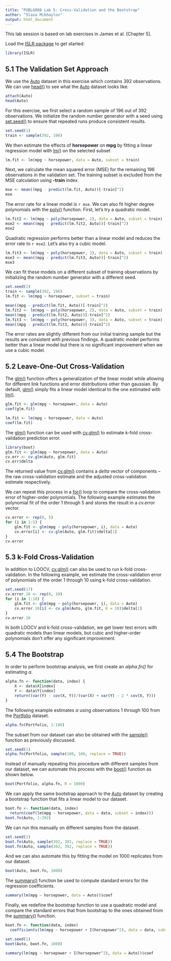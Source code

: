 ```yaml
---
title: "PUBLG088 Lab 5: Cross-Validation and the Bootstrap"
author: "Slava Mikhaylov"
output: html_document
---
```



This lab session is based on lab exercises in James et al. [Chapter 5].

Load the [ISLR package](http://bit.ly/R_ISLR) to get started:

```r
library(ISLR)
```

## 5.1 The Validation Set Approach
We use the [Auto](http://bit.ly/ISLR_Auto) dataset in this exercise which contains 392 observations. We can use [head()](http://bit.ly/R_head) to see what the [Auto](http://bit.ly/ISLR_Auto) dataset looks like.

```r
attach(Auto)
head(Auto)
```

For this exercise, we first select a random sample of 196 out of 392 observations. We initialize the random number generator with a seed using [set.seed()](http://bit.ly/R_set_seed) to ensure that repeated runs produce consistent results.

```r
set.seed(1)
train <- sample(392, 196)
```

We then estimate the effects of **horsepower** on **mpg** by fitting a linear regression model with [lm()](http://bit.ly/R_lm) on the selected subset

```r
lm.fit <- lm(mpg ~ horsepower, data = Auto, subset = train)
```

Next, we calculate the mean squared error (MSE) for the remaining 196 observations in the validation set. The training subset is excluded from the MSE calculation using **-train** index. 

```r
mse <- mean((mpg - predict(lm.fit, Auto))[-train]^2)
mse
```

The error rate for a linear model is `r mse`. We can also fit higher degree polynomials with the [poly()](http://bit.ly/R_poly) function. First, let's try a quadratic model.

```r
lm.fit2 <- lm(mpg ~ poly(horsepower, 2), data = Auto, subset = train)
mse2 <- mean((mpg - predict(lm.fit2, Auto))[-train]^2)
mse2
```

Quadratic regression performs better than a linear model and reduces the error rate to `r mse2`. Let's also try a cubic model.

```r
lm.fit3 <- lm(mpg ~ poly(horsepower, 3), data = Auto, subset = train)
mse3 <- mean((mpg - predict(lm.fit3, Auto))[-train]^2)
mse3
```

We can fit these models on a different subset of training observations by initializing the random number generator with a different seed.

```r
set.seed(2)
train <- sample(392, 196)
lm.fit <- lm(mpg ~ horsepower, subset = train)

mean((mpg - predict(lm.fit, Auto))[-train]^2)
lm.fit2 <- lm(mpg ~ poly(horsepower, 2), data = Auto, subset = train)
mean((mpg - predict(lm.fit2, Auto))[-train]^2)
lm.fit3 <- lm(mpg ~ poly(horsepower, 3), data = Auto, subset = train)
mean((mpg - predict(lm.fit3, Auto))[-train]^2)
```

The error rates are slightly different from our initial training sample but the results are consistent with previous findings. A quadratic model performs better than a linear model but there is no significant improvement when we use a cubic model.

## 5.2 Leave-One-Out Cross-Validation

The [glm()](http://bit.ly/R_glm) function offers a generalization of the linear model while allowing for different link functions and error distributions other than gaussian. By default, [glm()](http://bit.ly/R_glm) simply fits a linear model identical to the one estimated with [lm()](http://bit.ly/R_lm).

```r
glm.fit <- glm(mpg ~ horsepower, data = Auto)
coef(glm.fit)
```

```r
lm.fit <- lm(mpg ~ horsepower, data = Auto)
coef(lm.fit)
```

The [glm()](http://bit.ly/R_glm) function can be used with [cv.glm()](http://bit.ly/R_cv_glm) to estimate k-fold cross-validation prediction error.

```r
library(boot)
glm.fit <- glm(mpg ~ horsepower, data = Auto)
cv.err <- cv.glm(Auto, glm.fit)
cv.err$delta
```

The returned value from [cv.glm()](http://bit.ly/R_cv_glm) contains a *delta* vector of components -- the raw cross-validation estimate and the adjusted cross-validation estimate respectively.

We can repeat this process in a [for()](http://bit.ly/R_Control) loop to compare the cross-validation error of higher-order polynomials. The following example estimates the polynomial fit of the order 1 through 5 and stores the result in a *cv.error* vector.

```r
cv.error <- rep(0, 5)
for (i in 1:5) {
    glm.fit <- glm(mpg ~ poly(horsepower, i), data = Auto)
    cv.error[i] <- cv.glm(Auto, glm.fit)$delta[1]
}
cv.error
```

## 5.3 k-Fold Cross-Validation

In addition to LOOCV, [cv.glm()](http://bit.ly/R_cv_glm)  can also be used to run k-fold cross-validation. In the following example, we estimate the cross-validation error of polynomials of the order 1 through 10 using k-fold cross-validation.

```r
set.seed(17)
cv.error.10 <- rep(0, 10)
for (i in 1:10) {
    glm.fit <- glm(mpg ~ poly(horsepower, i), data = Auto)
    cv.error.10[i] <- cv.glm(Auto, glm.fit, K = 10)$delta[1]
}
cv.error.10
```

In both LOOCV and k-fold cross-validation, we get lower test errors with quadratic models than linear models, but cubic and higher-order polynomials don't offer any significant improvement.

## 5.4 The Bootstrap

In order to perform bootstrap analysis, we first create an *alpha.fn()* for estimating $\alpha$.

```r
alpha.fn <- function(data, index) {
    X <- data$X[index]
    Y <- data$Y[index]
    return((var(Y) - cov(X, Y))/(var(X) + var(Y) - 2 * cov(X, Y)))
}

```

The following example estimates $\alpha$ using observations 1 through 100 from the [Portfolio](http://bit.ly/ISLR_Portfolio) dataset.

```r
alpha.fn(Portfolio, 1:100)

```

The subset from our dataset can also be obtained with the [sample()](http://bit.ly/R_sample) function as previously discussed.

```r
set.seed(1)
alpha.fn(Portfolio, sample(100, 100, replace = TRUE))
```

Instead of manually repeating this procedure with different samples from our dataset, we can automate this process with the [boot()](http://bit.ly/R_boot) function as shown below.

```r
boot(Portfolio, alpha.fn, R = 1000)
```

We can apply the same bootstrap approach to the [Auto](http://bit.ly/ISLR_Auto) dataset by creating a bootstrap function that fits a linear model to our dataset.

```r
boot.fn <- function(data, index) 
  return(coef(lm(mpg ~ horsepower, data = data, subset = index)))
boot.fn(Auto, 1:392)
```

We can run this manually on different samples from the dataset.

```r
set.seed(1)
boot.fn(Auto, sample(392, 392, replace = TRUE))
boot.fn(Auto, sample(392, 392, replace = TRUE))
```

And we can also automate this by fitting the model on 1000 replicates from our dataset.

```r
boot(Auto, boot.fn, 1000)
```

The [summary()](http://bit.ly/R_summary) function be used to compute standard errors for the regression coefficients.

```r
summary(lm(mpg ~ horsepower, data = Auto))$coef
```

Finally, we redefine the bootstrap function to use a quadratic model and compare the standard errors that from bootstrap to the ones obtained from the [summary()](http://bit.ly/R_summary) function.

```r
boot.fn <- function(data, index) 
  coefficients(lm(mpg ~ horsepower + I(horsepower^2), data = data, subset = index))

set.seed(1)
boot(Auto, boot.fn, 1000)

summary(lm(mpg ~ horsepower + I(horsepower^2), data = Auto))$coef
```
